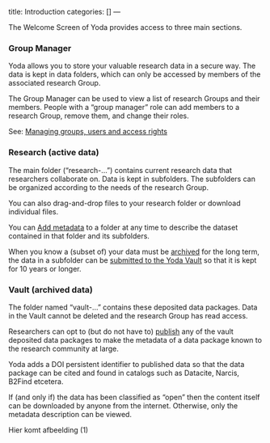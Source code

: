 title: Introduction 
categories: []
---

The Welcome Screen of Yoda provides access to three main sections. 

### Group Manager
Yoda allows you to store your valuable research data in a secure way.  The data is kept in data folders,
which can only be accessed by members of the associated research Group.

The Group Manager can be used to view a list of research Groups and their members. People with a "group manager" role
can add members to a research Group, remove them, and change their roles.

See: [Managing groups, users and access rights](./yoda_group_manager.qmd)


### Research (active data)
The main folder ("research-...") contains current research data that researchers
collaborate on. Data is kept in subfolders. The subfolders can be organized according
to the needs of the research Group.

You can also drag-and-drop files to your research folder or download individual files.

You can [Add metadata](./yoda_workflow_metadata.qmd) to a folder at any time to describe the dataset contained in that folder and its subfolders.

When you know a (subset of) your data must be [archived](/topics/data-archiving.qmd) for the long term, the data in a subfolder can be [submitted to the Yoda Vault](./yoda_workflow_vault_archiving.qmd) so that it is kept for 10 years or longer. 

### Vault (archived data)
The folder named "vault-..." contains these deposited data packages. Data in the Vault cannot be deleted and the research Group has read access.

Researchers can opt to (but do not have to) [publish](./yoda_workflow_vault_publish.qmd) any of the vault deposited data packages
to make the metadata of a data package known to the research community at large. 

Yoda adds a DOI persistent identifier to published data so that the data package can be cited
and found in catalogs such as Datacite, Narcis, B2Find etcetera.

If (and only if) the data has been classified as "open" then the content itself can be downloaded
by anyone from the internet. Otherwise, only the metadata description can be viewed.

Hier komt afbeelding (1) 
